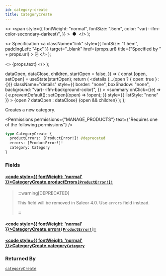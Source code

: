 ```yaml
---
id: category-create
title: CategoryCreate
---
```


  <>
    <span
      style={{
        fontWeight: "normal",
        fontSize: ".5em",
        color: "var(--ifm-color-secondary-darkest)",
      }}
    >
      &nbsp;●&nbsp;
    </span>
  </>
);

  <>
    Specification
    <a
      className="link"
      style={{ fontSize: "1.5em", paddingLeft: "4px" }}
      target="\_blank"
      href={props.url}
      title={"Specified by " + props.url}
    >
      ⎘
    </a>
  </>
);

  <>
    <span className={props.class}>{props.text}</span>
  </>
);


  dataOpen,
  dataClose,
  children,
  startOpen = false,
}) => {
  const [open, setOpen] = useState(startOpen);
  return (
    <details
      {...(open ? { open: true } : {})}
      className="details"
      style={{
        border: "none",
        boxShadow: "none",
        background: "var(--ifm-background-color)",
      }}
    >
      <summary
        onClick={(e) => {
          e.preventDefault();
          setOpen((open) => !open);
        }}
        style={{ listStyle: "none" }}
      >
        {open ? dataOpen : dataClose}
      </summary>
      {open && children}
    </details>
  );
};

Creates a new category.

<Permissions
  permissions={"MANAGE_PRODUCTS"}
  text={"Requires one of the following permissions"}
/>

```graphql
type CategoryCreate {
  productErrors: [ProductError!]! @deprecated
  errors: [ProductError!]!
  category: Category
}
```

### Fields

#### [<code style={{ fontWeight: 'normal' }}>CategoryCreate.<b>productErrors</b></code>](#)<Bullet />[`[ProductError!]!`](../../../api-reference/products/objects/product-error) <Badge class="badge badge--deprecated badge--secondary" text="deprecated"/> <Badge class="badge badge--secondary" text="non-null"/> <Badge class="badge badge--secondary" text="object"/> <Badge class="badge badge--secondary" text="products"/>

> :::warning[DEPRECATED]
>
> This field will be removed in Saleor 4.0. Use `errors` field instead.
>
> :::

#### [<code style={{ fontWeight: 'normal' }}>CategoryCreate.<b>errors</b></code>](#)<Bullet />[`[ProductError!]!`](../../../api-reference/products/objects/product-error) <Badge class="badge badge--secondary" text="non-null"/> <Badge class="badge badge--secondary" text="object"/> <Badge class="badge badge--secondary" text="products"/>

>

#### [<code style={{ fontWeight: 'normal' }}>CategoryCreate.<b>category</b></code>](#)<Bullet />[`Category`](../../../api-reference/products/objects/category) <Badge class="badge badge--secondary" text="object"/> <Badge class="badge badge--secondary" text="products"/>

>

### Returned By

[`categoryCreate`](../../../api-reference/products/mutations/category-create) <Badge class="badge badge--secondary" text="mutation"/>

